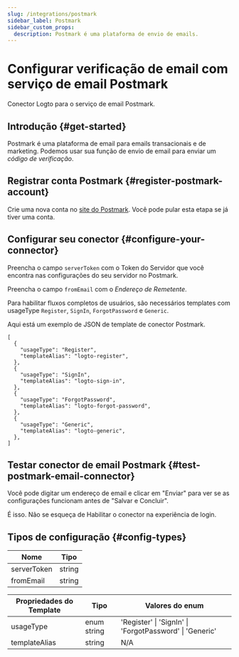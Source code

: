 ```yaml
---
slug: /integrations/postmark
sidebar_label: Postmark
sidebar_custom_props:
  description: Postmark é uma plataforma de envio de emails.
---
```



# Configurar verificação de email com serviço de email Postmark

Conector Logto para o serviço de email Postmark.

<GuideTip />

## Introdução \{#get-started}

Postmark é uma plataforma de email para emails transacionais e de marketing. Podemos usar sua função de envio de email para enviar um _código de verificação_.

## Registrar conta Postmark \{#register-postmark-account}

Crie uma nova conta no [site do Postmark](https://postmark.com/). Você pode pular esta etapa se já tiver uma conta.

## Configurar seu conector \{#configure-your-connector}

Preencha o campo `serverToken` com o Token do Servidor que você encontra nas configurações do seu servidor no Postmark.

Preencha o campo `fromEmail` com o _Endereço de Remetente_.

Para habilitar fluxos completos de usuários, são necessários templates com usageType `Register`, `SignIn`, `ForgotPassword` e `Generic`.

Aqui está um exemplo de JSON de template de conector Postmark.

```jsonc
[
  {
    "usageType": "Register",
    "templateAlias": "logto-register",
  },
  {
    "usageType": "SignIn",
    "templateAlias": "logto-sign-in",
  },
  {
    "usageType": "ForgotPassword",
    "templateAlias": "logto-forgot-password",
  },
  {
    "usageType": "Generic",
    "templateAlias": "logto-generic",
  },
]
```

## Testar conector de email Postmark \{#test-postmark-email-connector}

Você pode digitar um endereço de email e clicar em "Enviar" para ver se as configurações funcionam antes de "Salvar e Concluir".

É isso. Não se esqueça de <MainSiteUrl href="/connectors/email-connectors/#enable-email-sign-up-or-sign-in">Habilitar o conector na experiência de login</MainSiteUrl>.

## Tipos de configuração \{#config-types}

| Nome        | Tipo   |
| ----------- | ------ |
| serverToken | string |
| fromEmail   | string |

| Propriedades do Template | Tipo        | Valores do enum                                         |
| ------------------------ | ----------- | ------------------------------------------------------- |
| usageType                | enum string | 'Register' \| 'SignIn' \| 'ForgotPassword' \| 'Generic' |
| templateAlias            | string      | N/A                                                     |
